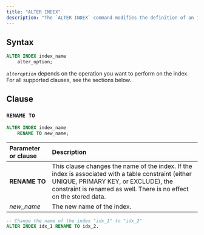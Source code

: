 ```yaml
---
title: "ALTER INDEX"
description: "The `ALTER INDEX` command modifies the definition of an index."
---
```


## Syntax

```sql
ALTER INDEX index_name
    alter_option;
```

_`alteroption`_ depends on the operation you want to perform on the index. For all supported clauses, see the sections below.

## Clause

### `RENAME TO`

```sql
ALTER INDEX index_name
    RENAME TO new_name;
```

| Parameter or clause | Description                                                                                                                                                                                                       |
| :------------------ | :---------------------------------------------------------------------------------------------------------------------------------------------------------------------------------------------------------------- |
| **RENAME TO**       | This clause changes the name of the index. If the index is associated with a table constraint (either UNIQUE, PRIMARY KEY, or EXCLUDE), the constraint is renamed as well. There is no effect on the stored data. |
| _new\_name_         | The new name of the index.                                                                                                                                                                                        |

```sql
-- Change the name of the index "idx_1" to "idx_2"
ALTER INDEX idx_1 RENAME TO idx_2.
```
